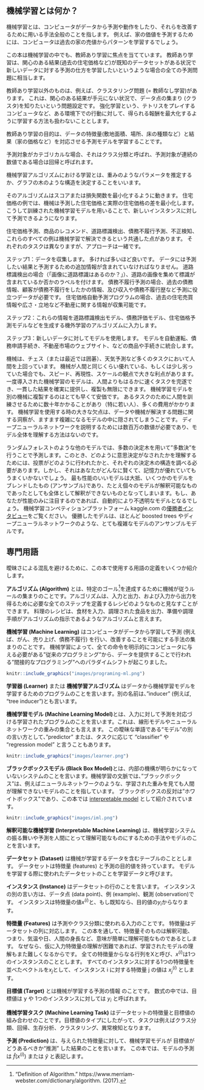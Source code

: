 <!--{pagebreak}-->

## 機械学習とは何か？
<!-- 
## What Is Machine Learning?
 -->

<!--
Machine learning is a set of methods that computers use to make and improve predictions or behaviors based on data.
For example, to predict the value of a house, the computer would learn patterns from past house sales.
-->
機械学習とは、コンピュータがデータから予測や動作をしたり、それらを改善するために用いる手法全般のことを指します。
例えば、家の価値を予測するためには、コンピュータは過去の家の売値からパターンを学習するでしょう。

<!-- 
The book focuses on supervised machine learning, which covers all prediction problems where we have a dataset for which we already know the outcome of interest (e.g. past house prices) and want to learn to predict the outcome for new data.
-->
この本は機械学習の中でも、教師あり学習に焦点を当てています。
教師あり学習は、関心のある結果(過去の住宅価格など)が既知のデータセットがある状況で新しいデータに対する予測の仕方を学習したいというような場合の全ての予測問題に相当します。

<!--
Excluded from supervised learning are for example clustering tasks (= unsupervised learning) where we do not have a specific outcome of interest, but want to find clusters of data points.
Also excluded are things like reinforcement learning, where an agent learns to optimize a certain reward by acting in an environment (e.g. a computer playing Tetris).
-->
教師あり学習以外のものは、例えば、クラスタリング問題 (= 教師なし学習)があります。
これは、関心のある結果が手元にない状況で、データ点の集まり (クラスタ)を知りたいという問題設定です。
強化学習という、テトリスをプレイするコンピュータなど、ある環境下での行動に対して、得られる報酬を最大化するように学習する方法も扱わないこととします。

<!--
The goal of supervised learning is to learn a predictive model that maps features of the data (e.g. house size, location, floor type, ...) to an output (e.g. house price).
-->
教師あり学習の目的は、データの特徴量(敷地面積、場所、床の種類など）と結果（家の価格など）を対応させる予測モデルを学習することです。

<!--
If the output is categorical, the task is called classification, and if it is numerical, it is called regression.
-->
予測対象がカテゴリカルな場合、それはクラス分類と呼ばれ、予測対象が連続の数値である場合は回帰と呼ばれます。

<!--
The machine learning algorithm learns a model by estimating parameters (like weights) or learning structures (like trees).
-->
機械学習アルゴリズムにおける学習とは、重みのようなパラメータを推定するか、グラフの木のような構造を決定することをいいます。

<!-- The algorithm is guided by a score or loss function that is minimized.
In the house value example, the machine minimizes the difference between the estimated house price and the predicted price.
A fully trained machine learning model can then be used to make predictions for new instances. -->
そのアルゴリズムはスコアまたは損失関数を最小化するように動きます。
住宅価格の例では、機械は予測した住宅価格と実際の住宅価格の差を最小化します。
こうして訓練された機械学習モデルを用いることで、新しいインスタンスに対して予測できるようになります。

<!--
Estimation of house prices, product recommendations, street sign detection, credit default prediction and fraud detection:
All these examples have in common that they can be solved by machine learning.
The tasks are different, but the approach is the same:  
Step 1: Data collection.
The more, the better.
The data must contain the outcome you want to predict and additional information from which to make the prediction.
For a street sign detector ("Is there a street sign in the image?"), you would collect street images and label whether a street sign is visible or not.
For a credit default predictor, you need past data on actual loans, information on whether the customers were in default with their loans, and data that will help you make predictions, such as income, past credit defaults, and so on.
For an automatic house value estimator program, you could collect data from past house sales and information about the real estate such as size, location, and so on.  
Step 2: Enter this information into a machine learning algorithm that generates a sign detector model, a credit rating model or a house value estimator.  
Step 3: Use model with new data.
Integrate the model into a product or process, such as a self-driving car, a credit application process or a real estate marketplace website. 
-->
住宅価格予測、商品のレコメンド、道路標識検出、債務不履行予測、不正検知、これらのすべての例は機械学習で解決できるという共通した点があります。
それぞれのタスクは異なりますが、アプローチは一緒です。

ステップ1：データを収集します。
多ければ多いほど良いです。
データには予測したい結果と予測するための追加情報が含まれていなければなりません。
道路標識検出の場合（「画像に道路標識はあるのか？」）、道路の画像を集めて標識が含まれているか否かのラベルを付けます。
債務不履行予測の場合、過去の債務情報、顧客が債務不履行をしたかの情報、及び収入や債務不履行歴など予測に役立つデータが必要です。
住宅価格自動予測プログラムの場合、過去の住宅売買情報や広さ・立地など不動産に関する情報が収集可能です。

ステップ2：これらの情報を道路標識検出モデル、債務評価モデル、住宅価格予測モデルなどを生成する機外学習のアルゴリズムに入力します。

ステップ3：新しいデータに対してモデルを使用します。
モデルを自動運転、債務申請手続き、不動産市場のウェブサイト、などの商品や手続きに統合します。

<!-- Machines surpass humans in many tasks, such as playing chess (or more recently Go) or predicting the weather.
Even if the machine is as good as a human or a bit worse at a task, there remain great advantages in terms of speed, reproducibility and scaling.
A once implemented machine learning model can complete a task much faster than humans, reliably delivers consistent results and can be copied infinitely.
Replicating a machine learning model on another machine is fast and cheap.
The training of a human for a task can take decades (especially when they are young) and is very costly.
A major disadvantage of using machine learning is that insights about the data and the task the machine solves is hidden in increasingly complex models.
You need millions of numbers to describe a deep neural network, and there is no way to understand the model in its entirety.
-->
機械は、チェス（または最近では囲碁）、天気予測など多くのタスクにおいて人間を上回っています。
機械が人間と同じくらい優れている、もしくは少し劣っていた場合でも、スピード、再現性、スケールの観点で大きな利点があります。
一度導入された機械学習のモデルは、人間よりもはるかに速くタスクを完遂でき、一貫した結果を確実に提供し、複製も無限にできます。
機械学習モデルを別の機械に複製するのはとても早くて安価です。
あるタスクのために人間を訓練させるために数十年かかることがあり（特に若い人）、多くの費用がかかります。
機械学習を使用する時の大きな欠点は、データや機械が解決する問題に関する洞察が、ますます複雑になるモデルの中に隠されてしまうことです。
ディープニューラルネットワークを説明するためには数百万の数値が必要であり、モデル全体を理解する方法はないのです。

<!--
Other models, such as the random forest, consist of hundreds of decision trees that "vote" for predictions.
To understand how the decision was made, you would have to look into the votes and structures of each of the hundreds of trees.
That just does not work no matter how clever you are or how good your working memory is.
The best performing models are often blends of several models (also called ensembles) that cannot be interpreted, even if each single model could be interpreted.
If you focus only on performance, you will automatically get more and more opaque models.
Just take a look at [interviews with winners on the kaggle.com machine learning competition platform](http://blog.kaggle.com/):
The winning models were mostly ensembles of models or very complex models such as boosted trees or deep neural networks.
-->
ランダムフォレストのような他のモデルでは、多数の決定木を用いて”多数決”を行うことで予測します。このとき、どのように意思決定がなされたかを理解するためには、投票がどのように行われたかと、それぞれの決定木の構造を調べる必要があります。しかし、それはあなたがどんなに賢くて、記憶力が優れていてもうまくいかないでしょう。
最も性能のいいモデルは大抵、いくつかのモデルをブレンドしたもの (アンサンブル)であり、たとえ個々のモデルが解釈可能なものであったとしても全体として解釈ができないものとなってしまいます。もし、あなたが性能のみに注目するのであれば、自動的により不透明なモデルとなるでしょう。
機械学習コンペティションプラットフォーム kaggle.com の[優勝者インタビュー](http://blog.kaggle.com/)をご覧ください。
優勝したモデルは、ほとんど boosted trees やディープニューラルネットワークのような、とても複雑なモデルのアンサンブルモデルです。

<!--{pagebreak}-->

<!--
## Terminology {#terminology}
-->
## 専門用語 {#terminology}

<!--
To avoid confusion due to ambiguity, here are some definitions of terms used in this book:
-->
曖昧さによる混乱を避けるために、この本で使用する用語の定義をいくつか紹介します。

<!--
An **Algorithm** is a set of rules that a machine follows to achieve a particular goal[^algorithm].
An algorithm can be considered as a recipe that defines the inputs, the output and all the steps needed to get from the inputs to the output.
Cooking recipes are algorithms where the ingredients are the inputs, the cooked food is the output, and the preparation and cooking steps are the algorithm instructions.  
-->
**アルゴリズム (Algorithm)** とは、特定のゴール[^algorithm]を達成するために機械が従うルールの集まりのことです。アルゴリズムは、入力と出力、および入力から出力を得るために必要な全てのステップを定義するレシピのようなものと見なすことができます。
料理のレシピは、食材を入力、調理された食品を出力、準備や調理手順がアルゴリズムの指示であるようなアルゴリズムと言えます。

<!--
**Machine Learning** is a set of methods that allow computers to learn from data to make and improve predictions (for example cancer, weekly sales, credit default).
Machine learning is a paradigm shift from "normal programming" where all instructions must be explicitly given to the computer to "indirect programming" that takes place through providing data.
-->
**機械学習 (Machine Learning)** はコンピュータがデータから学習して予測 (例えば、がん、売り上げ、債務不履行) を行い、改善することを可能にする手法の集まりのことです。
機械学習によって、全ての命令を明示的にコンピュータに与える必要がある”従来のプログラミング”から、データを提供することで行われる”間接的なプログラミング”へのパラダイムシフトが起こりました。

```r
knitr::include_graphics("images/programing-ml.png")
```

<!--
A **Learner** or **Machine Learning Algorithm** is the program used to learn a machine learning model from data.
Another name is "inducer" (e.g. "tree inducer").
-->
**学習器 (Learner)** または **機械学習アルゴリズム** はデータから機械学習モデルを学習するためのプログラムのことを言います。別の名前は、”inducer” (例えば, “tree inducer”)とも言います。

<!--
A **Machine Learning Model** is the learned program that maps inputs to predictions.
This can be a set of weights for a linear model or for a neural network.
Other names for the rather unspecific word "model" are "predictor" or - depending on the task - "classifier" or "regression model".
In formulas, the trained machine learning model is called $\hat{f}$ or $\hat{f}(x)$.
-->
**機械学習モデル (Machine Learning Model)**とは、入力に対して予測を対応づける学習されたプログラムのことを言います。これは、線形モデルやニューラルネットワークの重みの集合とも言えます。
この曖昧な単語である“モデル”の別の言い方として、”predictor” または、タスクに応じて “classifier” や “regression model” と言うこともあります。

<!--
fig.cap = "A learner learns a model from labeled training data. The model is used to make predictions."
-->
```r
knitr::include_graphics("images/learner.png")
```

<!--
A **Black Box Model** is a system that does not reveal its internal mechanisms.
In machine learning, "black box" describes models that cannot be understood by looking at their parameters (e.g. a neural network).
The opposite of a black box is sometimes referred to as **White Box**, and is referred to in this book as [interpretable model](#simple).
[Model-agnostic methods](#agnostic) for interpretability treat machine learning models as black boxes, even if they are not.
-->
**ブラックボックスモデル (Black Box Model)**とは、内部の機構が明らかになっていないシステムのことを言います。機械学習の文脈では、”ブラックボックス”は、例えばニューラルネットワークのような、学習された重みを見ても人間が理解できないモデルのことを指しています。
ブラックボックスの反対は”ホワイトボックス”であり、この本では [interpretable model](#simple) として紹介されています。

```r
knitr::include_graphics("images/iml.png")
```

<!--
**Interpretable Machine Learning** refers to methods and models that make the behavior and predictions of machine learning systems understandable to humans.
-->
**解釈可能な機械学習 (Interpretable Machine Learning)** は、機械学習システムの振る舞いや予測を人間にとって理解可能なものにするための手法やモデルのことを言います。

<!--
A **Dataset** is a table with the data from which the machine learns.
The dataset contains the features and the target to predict.
When used to induce a model, the dataset is called training data.
-->
**データセット (Dataset)** は機械が学習するデータを含むテーブルのこととします。
データセットは特徴量 (features) と予測の目的値を持っています。
モデルを学習する際に使われたデータセットのことを学習データと呼びます。

<!--
An **Instance** is a row in the dataset. 
Other names for 'instance' are: (data) point, example, observation.
An instance consists of the feature values $x^{(i)}$ and, if known, the target outcome $y_i$.
-->
**インスタンス (Instance)** はデータセットの行のことを言います。
インスタンスの別の言い方は、データ点 (data point)、例 (example)、観測 (observation)です。
インスタンスは特徴量の値$x^{(i)}$と、もし既知なら、目的値の$y_i$からなります。

<!--
The **Features** are the inputs used for prediction or classification.
A feature is a column in the dataset.
Throughout the book, features are assumed to be interpretable, meaning it is easy to understand what they mean, like the temperature on a given day or the height of a person.
The interpretability of the features is a big assumption.
But if it is hard to understand the input features, it is even harder to understand what the model does.
The matrix with all features is called X and $x^{(i)}$ for a single instance.
The vector of a single feature for all instances is $x_j$ and the value for the feature j and instance i is $x^{(i)}_j$.
-->
**特徴量 (Features)** は予測やクラス分類に使われる入力のことです。
特徴量はデータセットの列に対応します。
この本を通して、特徴量そのものは解釈可能、つまり、気温や日、人間の身長など、意味が簡単に理解可能なものであるとします。
なぜなら、仮に入力特徴量の理解が困難であれば、学習されたモデルの理解もまた難しくなるからです。
全ての特徴量からなる行列をXと呼び、$x^{(i)}$は1つのインスタンスのこととします。
すべてのインスタンスに対する1つの特徴量を並べたベクトルを$x_j$として、インスタンス i に対する特徴量 j の値は $x^{(i)}_j$ とします。

<!--
The **Target** is the information the machine learns to predict. 
In mathematical formulas, the target is usually called y or $y_i$ for a single instance.
-->
**目標値 (Target)** とは機械が学習する予測の情報 のことです。
数式の中では、目標値は y や 1つのインスタンスに対しては $y_i$ と呼ばれます。

<!--
A **Machine Learning Task** is the combination of a dataset with features and a target.
Depending on the type of the target, the task can be for example classification, regression, survival analysis, clustering, or outlier detection.
-->
**機械学習タスク (Machine Learning Task) ** はデータセットの特徴量と目標値の組み合わせのことです。目標値のタイプにしたがって、タスクは例えばクラス分類、回帰、生存分析、クラスタリング、異常検知となります。

<!--
The **Prediction** is what the machine learning model "guesses" what the target value should be based on the given features.
In this book, the model prediction is denoted by $\hat{f}(x^{(i)})$ or $\hat{y}$.
-->
**予測 (Prediction) ** は、与えられた特徴量に対して、機械学習モデルが 目標値がどうあるべきか“推測” した結果のことを言います。
この本では、モデルの予測は $\hat{f}(x^{(i)})$ または $\hat{y}$ と表記します。

[^algorithm]: "Definition of Algorithm."  https://www.merriam-webster.com/dictionary/algorithm. (2017).


